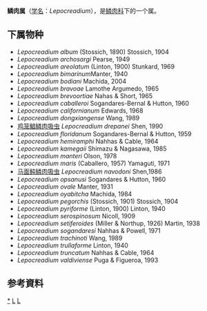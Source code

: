 {{Automatic Taxobox
| taxon = Lepocreadium
| authority = Stossich, 1904
}}

'''鳞肉属'''（[[学名|学名]]：''Lepocreadium''），是[[鳞肉科|鳞肉科]]下的一个属。

==下属物种==

* ''Lepocreadium album'' (Stossich, 1890) Stossich, 1904
* ''Lepocreadium archosargi'' Pearse, 1949
* ''Lepocreadium areolatum'' (Linton, 1900) Stunkard, 1969
* ''Lepocreadium bimarinum ''Manter, 1940
* ''Lepocreadium bodiani'' Machida, 2004
* ''Lepocreadium bravoae'' Lamothe Argumedo, 1965
* ''Lepocreadium brevoortiae'' Nahas & Short, 1965
* ''Lepocreadium caballeroi'' Sogandares-Bernal & Hutton, 1960
* ''Lepocreadium californianum'' Edwards, 1968
* ''Lepocreadium dongxiangense'' Wang, 1989
* [[鸡笼鲳鳞肉吸虫|鸡笼鲳鳞肉吸虫]] ''Lepocreadium drepanei'' Shen, 1990
* ''Lepocreadium floridanum'' Sogandares-Bernal & Hutton, 1959
* ''Lepocreadium hemiramphi'' Nahhas & Cable, 1964
* ''Lepocreadium kamegaii'' Shimazu & Nagasawa, 1985
* ''Lepocreadium manteri'' Olson, 1978
* ''Lepocreadium maris'' (Caballero, 1957) Yamaguti, 1971
* [[马面鲀鳞肉吸虫|马面鲀鳞肉吸虫]] ''Lepocreadium navodoni'' Shen,1986
* ''Lepocreadium opsanusi'' Sogandares & Hutton, 1960
* ''Lepocreadium ovale'' Manter, 1931
* ''Lepocreadium oyabitcha'' Machida, 1984
* ''Lepocreadium pegorchis'' (Stossich, 1901) Stossich, 1904
* ''Lepocreadium pyriforme'' (Linton, 1900) Linton, 1940
* ''Lepocreadium serospinosum'' Nicoll, 1909
* ''Lepocreadium setiferoides'' (Miller & Northup, 1926) Martin, 1938
* ''Lepocreadium sogandaresi'' Nahhas & Powell, 1971
* ''Lepocreadium trachinoti'' Wang, 1989
* ''Lepocreadium trullaforme'' Linton, 1940
* ''Lepocreadium truncatum'' Nahhas & Cable, 1964
* ''Lepocreadium valdiviense'' Puga & Figueroa, 1993

==参考資料==
{{reflist}}

{{taxonbar}}
[[Category:_鳞肉属|*]]
[[Category:_鳞肉科|L]]
[[Category:_1904年描述的分类群|L]]